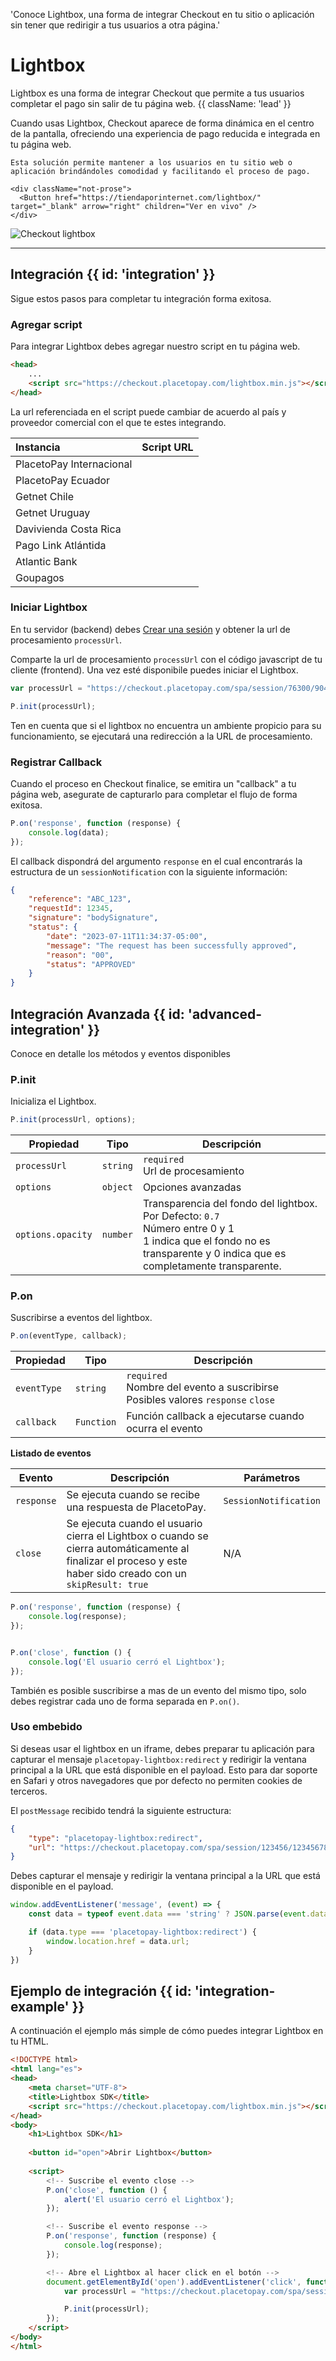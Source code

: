   'Conoce Lightbox, una forma de integrar Checkout en tu sitio o aplicación sin tener que redirigir a tus usuarios a otra página.'

# Lightbox

Lightbox es una forma de integrar Checkout que permite a tus usuarios completar el pago sin salir de tu página web. {{ className: 'lead' }}

<div className="flex flex-col-reverse xl:flex-row items-center xl:max-w-none">
  <div className="flex-1 items-center">
    Cuando usas Lightbox, Checkout aparece de forma dinámica en el centro de la pantalla, ofreciendo una experiencia de pago reducida e integrada en tu página web.
    
    Esta solución permite mantener a los usuarios en tu sitio web o aplicación brindándoles comodidad y facilitando el proceso de pago.

    <div className="not-prose">
      <Button href="https://tiendaporinternet.com/lightbox/" target="_blank" arrow="right" children="Ver en vivo" />
    </div>
  </div>
  <div className="max-w-md sm:ml-10 sm:mr-6">
    <img src="/Checkout_lightbox_2.webp" alt="Checkout lightbox" className="shadow rounded-md my-0"/>
  </div>
</div>

---

## Integración {{ id: 'integration' }}

Sigue estos pasos para completar tu integración forma exitosa.

### Agregar script

Para integrar Lightbox debes agregar nuestro script en tu página web.

```html
<head>
	...
    <script src="https://checkout.placetopay.com/lightbox.min.js"></script>
</head>
```

La url referenciada en el script puede cambiar de acuerdo al país y proveedor comercial con el que te estes integrando.

| Instancia | Script URL |
| :--- | :--- |
| PlacetoPay Internacional | <CopyContent content="https://checkout.placetopay.com/lightbox.min.js" /> |
| PlacetoPay Ecuador | <CopyContent content="https://checkout.placetopay.ec/lightbox.min.js" /> |
| Getnet Chile | <CopyContent content="https://checkout.getnet.cl/lightbox.min.js" /> |
| Getnet Uruguay | <CopyContent content="https://checkout.getnet.uy/lightbox.min.js" /> |
| Davivienda Costa Rica | <CopyContent content="https://checkout.davivienda.cr/lightbox.min.js" /> |
| Pago Link Atlántida | <CopyContent content="https://pagoenlinea.bancatlan.hn/lightbox.min.js" /> |
| Atlantic Bank | <CopyContent content="https://abgateway.atlabank.com/lightbox.min.js" /> |
| Goupagos | <CopyContent content="https://checkout.goupagos.com.co/lightbox.min.js" /> |


### Iniciar Lightbox

En tu servidor (backend) debes [Crear una sesión](/checkout/api-reference/session#crear-una-sesion) y obtener la url de procesamiento `processUrl`.

Comparte la url de procesamiento `processUrl` con el código javascript de tu cliente (frontend). Una vez esté disponibile puedes iniciar el Lightbox.
```javascript
var processUrl = "https://checkout.placetopay.com/spa/session/76300/90443d4926a2...";

P.init(processUrl);
```

<Note>
Ten en cuenta que si el lightbox no encuentra un ambiente propicio para su funcionamiento, se ejecutará una redirección a la URL de procesamiento.
</Note>

### Registrar Callback

Cuando el proceso en Checkout finalice, se emitira un "callback" a tu página web, asegurate de capturarlo para completar el flujo de forma exitosa.

```javascript
P.on('response', function (response) {
	console.log(data);
});
```

El callback dispondrá del argumento `response` en el cual encontrarás la estructura de un `sessionNotification` con la siguiente información:

```json {{ 'title': 'SessionNotification' }}
{
	"reference": "ABC_123",
	"requestId": 12345,
	"signature": "bodySignature",
	"status": { 
		"date": "2023-07-11T11:34:37-05:00",
		"message": "The request has been successfully approved",
		"reason": "00",
		"status": "APPROVED"
	} 
}
```

## Integración Avanzada {{ id: 'advanced-integration' }}

Conoce en detalle los métodos y eventos disponibles

### P.init

Inicializa el Lightbox.

```javascript
P.init(processUrl, options);
```

| Propiedad | Tipo | Descripción |
| --- | --- | --- |
| `processUrl` | `string` | `required` <br/> Url de procesamiento |
| `options` |  `object` | Opciones avanzadas |
| `options.opacity` | `number` | Transparencia del fondo del lightbox. <br/> Por Defecto: `0.7` <br/> Número entre 0 y 1 <br/> 1 indica que el fondo no es transparente y 0 indica que es completamente transparente. |

### P.on

Suscribirse a eventos del lightbox.

```javascript
P.on(eventType, callback);
```

| Propiedad | Tipo | Descripción |
| --- | --- | --- |
| `eventType` | `string` | `required` <br/> Nombre del evento a suscribirse <br/> Posibles valores `response` `close` |
| `callback` |  `Function` | Función callback a ejecutarse cuando ocurra el evento |


**Listado de eventos**

| Evento | Descripción | Parámetros |
| --- | --- | --- |
| `response` | Se ejecuta cuando se recibe una respuesta de PlacetoPay. | `SessionNotification` |
| `close` | Se ejecuta cuando el usuario cierra el Lightbox o cuando se cierra automáticamente al finalizar el proceso y este haber sido creado con un `skipResult: true` | N/A |


```javascript
P.on('response', function (response) {
	console.log(response);
});


P.on('close', function () {
	console.log('El usuario cerró el Lightbox');
});
```

También es posible suscribirse a mas de un evento del mismo tipo, solo debes registrar cada uno de forma separada en `P.on()`.

### Uso embebido

Si deseas usar el lightbox en un iframe, debes preparar tu aplicación para capturar el mensaje `placetopay-lightbox:redirect` y redirigir la ventana principal a la URL que está disponible en el payload. Esto para dar soporte en Safari y otros navegadores que por defecto no permiten cookies de terceros.

El `postMessage` recibido tendrá la siguiente estructura:

```json
{
	"type": "placetopay-lightbox:redirect",
	"url": "https://checkout.placetopay.com/spa/session/123456/1234567890..."
}
```

Debes capturar el mensaje y redirigir la ventana principal a la URL que está disponible en el payload.

```javascript
window.addEventListener('message', (event) => {
	const data = typeof event.data === 'string' ? JSON.parse(event.data) : event.data;

	if (data.type === 'placetopay-lightbox:redirect') {
		window.location.href = data.url;
	}
})
```

## Ejemplo de integración {{ id: 'integration-example' }}

A continuación el ejemplo más simple de cómo puedes integrar Lightbox en tu HTML.
```html
<!DOCTYPE html>
<html lang="es">
<head>
	<meta charset="UTF-8">
	<title>Lightbox SDK</title>
	<script src="https://checkout.placetopay.com/lightbox.min.js"></script>
</head>
<body>
	<h1>Lightbox SDK</h1>
	
	<button id="open">Abrir Lightbox</button>
	
	<script>
		<!-- Suscribe el evento close -->
		P.on('close', function () {
			alert('El usuario cerró el Lightbox');
		});

		<!-- Suscribe el evento response -->
		P.on('response', function (response) {
			console.log(response);
		});

		<!-- Abre el Lightbox al hacer click en el botón -->
		document.getElementById('open').addEventListener('click', function () {
			var processUrl = "https://checkout.placetopay.com/spa/session/123456/1234567890abc1234567890abc12345";

			P.init(processUrl);
		});
	</script>
</body>
</html>
```
